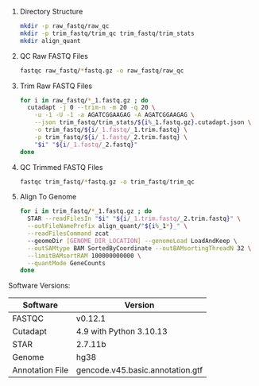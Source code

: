 1.  Directory Structure

    ``` bash
    mkdir -p raw_fastq/raw_qc
    mkdir -p trim_fastq/trim_qc trim_fastq/trim_stats
    mkdir align_quant
    ```

2.  QC Raw FASTQ Files

    ``` bash
    fastqc raw_fastq/*fastq.gz -o raw_fastq/raw_qc
    ```

3.  Trim Raw FASTQ Files

    ``` bash
    for i in raw_fastq/*_1.fastq.gz ; do 
      cutadapt -j 0 --trim-n -m 20 -q 20 \
        -u -1 -U -1 -a AGATCGGAAGAG -A AGATCGGAAGAG \
        --json trim_fastq/trim_stats/${i%_1.fastq.gz}.cutadapt.json \
        -o trim_fastq/${i/_1.fastq/_1.trim.fastq} \
        -p trim_fastq/${i/_1.fastq/_2.trim.fastq} \
        "$i" "${i/_1.fastq/_2.fastq}"
    done  
    ```

4.  QC Trimmed FASTQ Files

    ``` bash
    fastqc trim_fastq/*fastq.gz -o trim_fastq/trim_qc
    ```

5.  Align To Genome

    ``` bash
    for i in trim_fastq/*_1.fastq.gz ; do
      STAR --readFilesIn "$i" "${i/_1.trim.fastq/_2.trim.fastq}" \
      --outFileNamePrefix align_quant/"${i%_1*}_" \
      --readFilesCommand zcat 
      --geomeDir [GENOME_DIR_LOCATION] --genomeLoad LoadAndKeep \
      --outSAMtype BAM SortedByCoordinate --outBAMsortingThreadN 32 \
      --limitBAMsortRAM 100000000000 \
      --quantMode GeneCounts
    done
    ```

Software Versions:

| Software        | Version                          |
|-----------------|----------------------------------|
| FASTQC          | v0.12.1                          |
| Cutadapt        | 4.9 with Python 3.10.13          |
| STAR            | 2.7.11b                          |
| Genome          | hg38                             |
| Annotation File | gencode.v45.basic.annotation.gtf |
